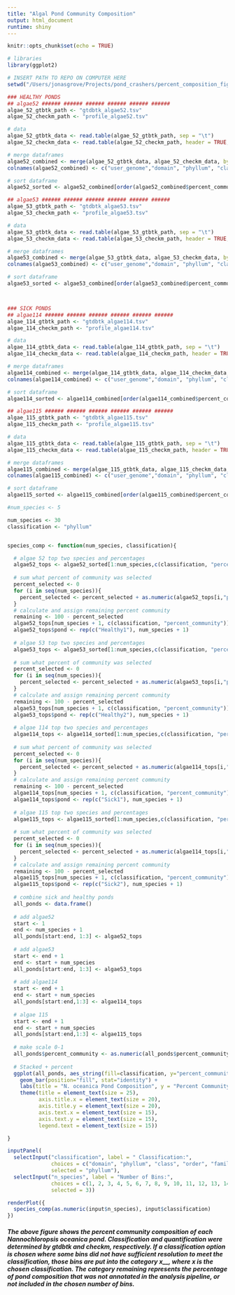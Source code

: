 ```yaml
---
title: "Algal Pond Community Composition"
output: html_document
runtime: shiny
---
```


```r
knitr::opts_chunk$set(echo = TRUE)
```

```r
# libraries
library(ggplot2)

# INSERT PATH TO REPO ON COMPUTER HERE 
setwd("/Users/jonasgrove/Projects/pond_crashers/percent_composition_figure")

### HEALTHY PONDS
## algae52 ###### ###### ###### ###### ###### ######
algae_52_gtbtk_path <- "gtdbtk_algae52.tsv"
algae_52_checkm_path <- "profile_algae52.tsv"

# data
algae_52_gtbtk_data <- read.table(algae_52_gtbtk_path, sep = "\t")
algae_52_checkm_data <- read.table(algae_52_checkm_path, header = TRUE, sep = "\t")

# merge dataframes
algae52_combined <- merge(algae_52_gtbtk_data, algae_52_checkm_data, by.x = "V1", by.y = "Bin.Id")
colnames(algae52_combined) <- c("user_genome","domain", "phyllum", "class", "order", "family", "genus", "species","bin_size","mapped_reads","pecent_mapped","percent_binned","percent_community")

# sort dataframe
algae52_sorted <- algae52_combined[order(algae52_combined$percent_community, decreasing = TRUE),]

## algae53 ###### ###### ###### ###### ###### ######
algae_53_gtbtk_path <- "gtdbtk_algae53.tsv"
algae_53_checkm_path <- "profile_algae53.tsv"

# data
algae_53_gtbtk_data <- read.table(algae_53_gtbtk_path, sep = "\t")
algae_53_checkm_data <- read.table(algae_53_checkm_path, header = TRUE, sep = "\t")

# merge dataframes
algae53_combined <- merge(algae_53_gtbtk_data, algae_53_checkm_data, by.x = "V1", by.y = "Bin.Id")
colnames(algae53_combined) <- c("user_genome","domain", "phyllum", "class", "order", "family", "genus", "species","bin_size","mapped_reads","pecent_mapped","percent_binned","percent_community")

# sort dataframe
algae53_sorted <- algae53_combined[order(algae53_combined$percent_community, decreasing = TRUE),]



### SICK PONDS
## algae114 ###### ###### ###### ###### ###### ######
algae_114_gtbtk_path <- "gtdbtk_algae114.tsv"
algae_114_checkm_path <- "profile_algae114.tsv"

# data
algae_114_gtbtk_data <- read.table(algae_114_gtbtk_path, sep = "\t")
algae_114_checkm_data <- read.table(algae_114_checkm_path, header = TRUE, sep = "\t")

# merge dataframes
algae114_combined <- merge(algae_114_gtbtk_data, algae_114_checkm_data, by.x = "V1", by.y = "Bin.Id")
colnames(algae114_combined) <- c("user_genome","domain", "phyllum", "class", "order", "family", "genus", "species","bin_size","mapped_reads","pecent_mapped","percent_binned","percent_community")

# sort dataframe
algae114_sorted <- algae114_combined[order(algae114_combined$percent_community, decreasing = TRUE),]

## algae115 ###### ###### ###### ###### ###### ######
algae_115_gtbtk_path <- "gtdbtk_algae115.tsv"
algae_115_checkm_path <- "profile_algae115.tsv"

# data
algae_115_gtbtk_data <- read.table(algae_115_gtbtk_path, sep = "\t")
algae_115_checkm_data <- read.table(algae_115_checkm_path, header = TRUE, sep = "\t")

# merge dataframes
algae115_combined <- merge(algae_115_gtbtk_data, algae_115_checkm_data, by.x = "V1", by.y = "Bin.Id")
colnames(algae115_combined) <- c("user_genome","domain", "phyllum", "class", "order", "family", "genus", "species","bin_size","mapped_reads","pecent_mapped","percent_binned","percent_community")

# sort dataframe
algae115_sorted <- algae115_combined[order(algae115_combined$percent_community, decreasing = TRUE),]

#num_species <- 5

num_species <- 30
classification <- "phyllum"


species_comp <- function(num_species, classification){

  # algae 52 top two species and percentages
  algae52_tops <- algae52_sorted[1:num_species,c(classification, "percent_community")]
  
  # sum what percent of community was selected
  percent_selected <- 0
  for (i in seq(num_species)){
    percent_selected <- percent_selected + as.numeric(algae52_tops[i,"percent_community"])
  }
  # calculate and assign remaining percent community
  remaining <- 100 - percent_selected
  algae52_tops[num_species + 1, c(classification, "percent_community")] <- c("remaining", remaining) 
  algae52_tops$pond <- rep(c("Healthy1"), num_species + 1)
  
  # algae 53 top two species and percentages
  algae53_tops <- algae53_sorted[1:num_species,c(classification, "percent_community")]
  
  # sum what percent of community was selected
  percent_selected <- 0
  for (i in seq(num_species)){
    percent_selected <- percent_selected + as.numeric(algae53_tops[i,"percent_community"])
  }
  # calculate and assign remaining percent community
  remaining <- 100 - percent_selected
  algae53_tops[num_species + 1, c(classification, "percent_community")] <- c("remaining", remaining) 
  algae53_tops$pond <- rep(c("Healthy2"), num_species + 1)
  
  # algae 114 top two species and percentages
  algae114_tops <- algae114_sorted[1:num_species,c(classification, "percent_community")]
  
  # sum what percent of community was selected
  percent_selected <- 0
  for (i in seq(num_species)){
    percent_selected <- percent_selected + as.numeric(algae114_tops[i,"percent_community"])
  }
  # calculate and assign remaining percent community
  remaining <- 100 - percent_selected
  algae114_tops[num_species + 1, c(classification, "percent_community")] <- c("remaining", remaining) 
  algae114_tops$pond <- rep(c("Sick1"), num_species + 1)
  
  # algae 115 top two species and percentages
  algae115_tops <- algae115_sorted[1:num_species,c(classification, "percent_community")]
  
  # sum what percent of community was selected
  percent_selected <- 0
  for (i in seq(num_species)){
    percent_selected <- percent_selected + as.numeric(algae114_tops[i,"percent_community"])
  }
  # calculate and assign remaining percent community
  remaining <- 100 - percent_selected
  algae115_tops[num_species + 1, c(classification, "percent_community")] <- c("remaining", remaining) 
  algae115_tops$pond <- rep(c("Sick2"), num_species + 1)
  
  # combine sick and healthy ponds
  all_ponds <- data.frame()
  
  # add algae52 
  start <- 1
  end <- num_species + 1
  all_ponds[start:end, 1:3] <- algae52_tops
  
  # add algae53
  start <- end + 1
  end <- start + num_species 
  all_ponds[start:end, 1:3] <- algae53_tops
  
  # add algae114
  start <- end + 1
  end <- start + num_species 
  all_ponds[start:end,1:3] <- algae114_tops
  
  # algae 115
  start <- end + 1
  end <- start + num_species 
  all_ponds[start:end,1:3] <- algae115_tops
  
  # make scale 0-1
  all_ponds$percent_community <- as.numeric(all_ponds$percent_community)/100
    
  # Stacked + percent
  ggplot(all_ponds, aes_string(fill=classification, y="percent_community", x="pond")) + 
    geom_bar(position="fill", stat="identity") + 
    labs(title = "N. oceanica Pond Composition", y = "Percent Community", x = "Pond Sample") +
    theme(title = element_text(size = 25), 
          axis.title.x = element_text(size = 20), 
          axis.title.y = element_text(size = 20),
          axis.text.x = element_text(size = 15),
          axis.text.y = element_text(size = 15),
          legend.text = element_text(size = 15))

}
```





```r
inputPanel(
  selectInput("classification", label = " Classification:",
              choices = c("domain", "phyllum", "class", "order", "family", "genus", "species"),
              selected = "phyllum"),
  selectInput("n_species", label = "Number of Bins:",
              choices = c(1, 2, 3, 4, 5, 6, 7, 8, 9, 10, 11, 12, 13, 14, 15, 16, 17, 18, 19, 20, 21, 22, 23, 24, 25, 26, 27, 28, 29, 30), 
              selected = 3))

renderPlot({
  species_comp(as.numeric(input$n_species), input$classification)
})
```

##### The above figure shows the percent community composition of each Nannochloropsis oceanica pond. Classification and quantification were determined by gtdbtk and checkm, respectively. If a classification option is chosen where some bins did not have sufficient resolution to meet the classification, those bins are put into the category **x\_\_**, where **x** is the chosen classification. The category **remaining** represents the percentage of pond composition that was not annotated in the analysis pipeline, or not included in the chosen number of bins. 


